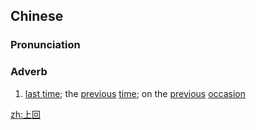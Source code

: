 ==Chinese==
{{zh-forms}}

===Pronunciation===
{{zh-pron
|m=shànghuí
|c=soeng6 wui4
|mn=xm:siōng-hôe
|cat=adv
}}

===Adverb===
{{zh-adv}}

# [[last time]]; the [[previous]] [[time]]; on the [[previous]] [[occasion]]

[[zh:上回]]